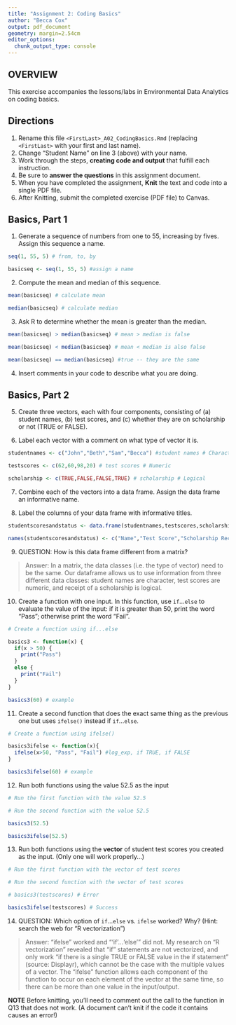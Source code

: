```yaml
---
title: "Assignment 2: Coding Basics"
author: "Becca Cox"
output: pdf_document
geometry: margin=2.54cm
editor_options: 
  chunk_output_type: console
---
```


## OVERVIEW

This exercise accompanies the lessons/labs in Environmental Data Analytics on coding basics.

## Directions

1.  Rename this file `<FirstLast>_A02_CodingBasics.Rmd` (replacing `<FirstLast>` with your first and last name).
2.  Change "Student Name" on line 3 (above) with your name.
3.  Work through the steps, **creating code and output** that fulfill each instruction.
4.  Be sure to **answer the questions** in this assignment document.
5.  When you have completed the assignment, **Knit** the text and code into a single PDF file.
6.  After Knitting, submit the completed exercise (PDF file) to Canvas.

## Basics, Part 1

1.  Generate a sequence of numbers from one to 55, increasing by fives. Assign this sequence a name.

```r

seq(1, 55, 5) # from, to, by

basicseq <- seq(1, 55, 5) #assign a name

```

2.  Compute the mean and median of this sequence.

```r

mean(basicseq) # calculate mean

median(basicseq) # calculate median

```

3.  Ask R to determine whether the mean is greater than the median.

```r

mean(basicseq) > median(basicseq) # mean > median is false

mean(basicseq) < median(basicseq) # mean < median is also false

mean(basicseq) == median(basicseq) #true -- they are the same

```

4.  Insert comments in your code to describe what you are doing.


## Basics, Part 2

5.  Create three vectors, each with four components, consisting of (a) student names, (b) test scores, and (c) whether they are on scholarship or not (TRUE or FALSE).

6.  Label each vector with a comment on what type of vector it is.

```r

studentnames <- c("John","Beth","Sam","Becca") #student names # Character

testscores <- c(62,60,98,20) # test scores # Numeric

scholarship <- c(TRUE,FALSE,FALSE,TRUE) # scholarship # Logical

```

7.  Combine each of the vectors into a data frame. Assign the data frame an informative name.

8.  Label the columns of your data frame with informative titles.

```r

studentscoresandstatus <- data.frame(studentnames,testscores,scholarship) #Combine the vectors into a dataframe

names(studentscoresandstatus) <- c("Name","Test Score","Scholarship Recipient") #Set the column names

```

9.  QUESTION: How is this data frame different from a matrix?

> Answer: In a matrix, the data classes (i.e. the type of vector) need to be the same. Our dataframe allows us to use information from three different data classes: student names are character, test scores are numeric, and receipt of a scholarship is logical.

10. Create a function with one input. In this function, use `if`...`else` to evaluate the value of the input: if it is greater than 50, print the word "Pass"; otherwise print the word "Fail". 

```r

# Create a function using if...else

basics3 <- function(x) {
  if(x > 50) {
    print("Pass")
  } 
  else {
    print("Fail")
  }
}

basics3(60) # example

```

11. Create a second function that does the exact same thing as the previous one but uses `ifelse()` instead if `if`...`else `. 

```r

# Create a function using ifelse()

basics3ifelse <- function(x){
  ifelse(x>50, "Pass", "Fail") #log_exp, if TRUE, if FALSE
}

basics3ifelse(60) # example

```

12. Run both functions using the value 52.5 as the input

```r

# Run the first function with the value 52.5

# Run the second function with the value 52.5

basics3(52.5)

basics3ifelse(52.5)

```

13. Run both functions using the **vector** of student test scores you created as the input. (Only one will work properly...)

```r

# Run the first function with the vector of test scores

# Run the second function with the vector of test scores

# basics3(testscores) # Error

basics3ifelse(testscores) # Success

```

14. QUESTION: Which option of `if`...`else` vs. `ifelse` worked? Why? (Hint: search the web for "R vectorization")

> Answer: "ifelse" worked and "'if'...'else'" did not. My research on "R vectorization" revealed that "if" statements are not vectorized, and only work "if there is a single TRUE or FALSE value in the if statement" (source: Displayr), which cannot be the case with the multiple values of a vector. The "ifelse" function allows each component of the function to occur on each element of the vector at the same time, so there can be more than one value in the input/output.

**NOTE** Before knitting, you'll need to comment out the call to the function in Q13 that does not work. (A document can't knit if the code it contains causes an error!)